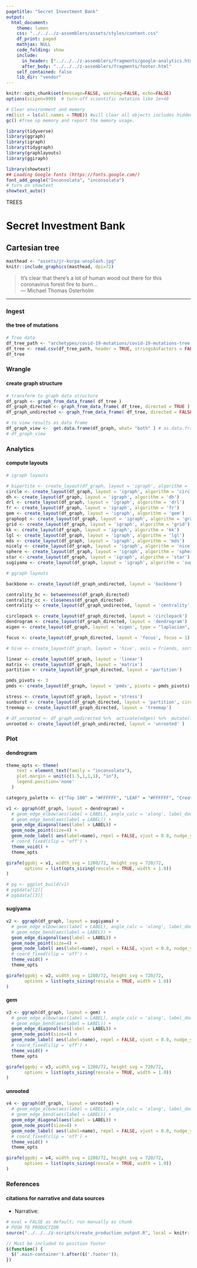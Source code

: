 ```yaml
---
pagetitle: "Secret Investment Bank"
output:
  html_document:
    theme: lumen
    css: "../../../z-assemblers/assets/styles/content.css"
    df_print: paged
    mathjax: NULL
    code_folding: show
    include:
      in_header: ["../../../z-assemblers/fragments/google-analytics.html", "../../../z-assemblers/fragments/header.html"]
      after_body: "../../../z-assemblers/fragments/footer.html"
    self_contained: false
    lib_dir: "vendor"
---
```


```r

knitr::opts_chunk$set(message=FALSE, warning=FALSE, echo=FALSE)
options(scipen=999)  # turn-off scientific notation like 1e+48

# Clear environment and memory
rm(list = ls(all.names = TRUE)) #will clear all objects includes hidden objects.
gc() #free up memory and report the memory usage.

library(tidyverse)
library(ggraph)
library(igraph)
library(tidygraph)
library(graphlayouts)
library(ggiraph)

library(showtext)
## Loading Google fonts (https://fonts.google.com/)
font_add_google("Inconsolata", "inconsolata")
# turn on showtext
showtext_auto()

```

<div class="activity">
 TREES  
</div>

# Secret Investment Bank
## Cartesian tree 

```r

masthead <- "assets/jr-korpa-unsplash.jpg"
knitr::include_graphics(masthead, dpi=72)

```


> It's clear that there's a lot of human wood out there for this coronavirus forest fire to burn...\
--- Michael Thomas Osterholm\

***



### Ingest
#### the tree of mutations


```r

# Tree data
df_tree_path <- "archetypes/covid-19-mutations/covid-19-mutations-tree.csv"
df_tree <- read.csv(df_tree_path, header = TRUE, stringsAsFactors = FALSE)
df_tree

```


### Wrangle
#### create graph structure


```r

# transform to graph data structure
df_graph <- graph_from_data_frame( df_tree )
df_graph_directed <- graph_from_data_frame( df_tree, directed = TRUE )
df_graph_undirected <- graph_from_data_frame( df_tree, directed = FALSE )

# to view results as data frame
df_graph_view <-  get.data.frame(df_graph, what= "both" ) # as.data.frame(get.edgelist(df_graph))
# df_graph_view

```


### Analytics
#### compute layouts


```r


# igraph layouts

# bipartite <- create_layout(df_graph, layout = 'igraph', algorithm = 'bipartite')
circle <- create_layout(df_graph, layout = 'igraph', algorithm = 'circle')
dh <- create_layout(df_graph, layout = 'igraph', algorithm = 'dh')
drl <- create_layout(df_graph, layout = 'igraph', algorithm = 'drl')
fr <- create_layout(df_graph, layout = 'igraph', algorithm = 'fr')
gem <- create_layout(df_graph, layout = 'igraph', algorithm = 'gem')
graphopt <- create_layout(df_graph, layout = 'igraph', algorithm = 'graphopt')
grid <- create_layout(df_graph, layout = 'igraph', algorithm = 'grid')
kk <- create_layout(df_graph, layout = 'igraph', algorithm = 'kk')
lgl <- create_layout(df_graph, layout = 'igraph', algorithm = 'lgl')
mds <- create_layout(df_graph, layout = 'igraph', algorithm = 'mds')
nicely <- create_layout(df_graph, layout = 'igraph', algorithm = 'nicely')
sphere <- create_layout(df_graph, layout = 'igraph', algorithm = 'sphere')
star <- create_layout(df_graph, layout = 'igraph', algorithm = 'star')
sugiyama <- create_layout(df_graph, layout = 'igraph', algorithm = 'sugiyama')

# ggraph layouts

backbone <- create_layout(df_graph_undirected, layout = 'backbone')

centrality_bc <- betweenness(df_graph_directed)
centrality_cc <- closeness(df_graph_directed)
centrality <- create_layout(df_graph_undirected, layout = 'centrality', centrality = centrality_bc)

circlepack <- create_layout(df_graph_directed, layout = 'circlepack')
dendrogram <- create_layout(df_graph_directed, layout = 'dendrogram')
eigen <- create_layout(df_graph, layout = 'eigen', type = "laplacian", eigenvector = "smallest")

focus <- create_layout(df_graph_directed, layout = 'focus', focus = 1)

# hive <- create_layout(df_graph, layout = 'hive', axis = friends, sort.by = degree)

linear <- create_layout(df_graph, layout = 'linear')
matrix <- create_layout(df_graph, layout = 'matrix')
partition <- create_layout(df_graph_directed, layout = 'partition')

pmds_pivots <- 3
pmds <- create_layout(df_graph, layout = 'pmds', pivots = pmds_pivots)

stress <- create_layout(df_graph, layout = 'stress')
sunburst <- create_layout(df_graph_directed, layout = 'partition', circular = TRUE)
treemap <- create_layout(df_graph_directed, layout = 'treemap')

# df_unrooted <- df_graph_undirected %>%  activate(edges) %>%  mutate(length = runif(n()))
unrooted <- create_layout(df_graph_undirected, layout = 'unrooted' )

```


### Plot
#### dendrogram


```r

theme_opts <- theme(
    text = element_text(family = "inconsolata"), 
    plot.margin = unit(c(1.5,1,1,1), "in"),
    legend.position='none'
  )

category_palette <- c("Top 100" = "#FFFFFF", "LEAF" = "#FFFFFF", "Creativity" = "#E8F5E9", "Identity" = "#E3F2FD", "Knowledge" = "#F3E5F5","Leadership" = "#FCE4EC")

v1 <- ggraph(df_graph, layout = dendrogram) + 
  # geom_edge_elbow(aes(label = LABEL), angle_calc = 'along', label_dodge = unit(2.5, 'mm')) + 
  # geom_edge_bend(aes(label = LABEL)) +
  geom_edge_diagonal(aes(label = LABEL)) +
  geom_node_point(size=4) +
  geom_node_label( aes(label=name), repel = FALSE, vjust = 0.0, nudge_y = 0.1, size = 6, family = "inconsolata") +
  # coord_fixed(clip = 'off') + 
  theme_void() +
  theme_opts

girafe(ggobj = v1, width_svg = 1280/72, height_svg = 720/72,
       options = list(opts_sizing(rescale = TRUE, width = 1.0))
)

# pg <- ggplot_build(v1)
# pg$data[[2]]
# pg$data[[3]]

```


#### sugiyama


```r

v2 <- ggraph(df_graph, layout = sugiyama) + 
  # geom_edge_elbow(aes(label = LABEL), angle_calc = 'along', label_dodge = unit(2.5, 'mm')) + 
  # geom_edge_bend(aes(label = LABEL)) +
  geom_edge_diagonal(aes(label = LABEL)) +
  geom_node_point(size=4) +
  geom_node_label( aes(label=name), repel = FALSE, vjust = 0.0, nudge_y = 0.1, size = 6, family = "inconsolata") +
  # coord_fixed(clip = 'off') + 
  theme_void() +
  theme_opts

girafe(ggobj = v2, width_svg = 1280/72, height_svg = 720/72,
       options = list(opts_sizing(rescale = TRUE, width = 1.0))
)

```


#### gem


```r

v3 <- ggraph(df_graph, layout = gem) + 
  # geom_edge_elbow(aes(label = LABEL), angle_calc = 'along', label_dodge = unit(2.5, 'mm')) + 
  # geom_edge_bend(aes(label = LABEL)) +
  geom_edge_diagonal(aes(label = LABEL)) +
  geom_node_point(size=4) +
  geom_node_label( aes(label=name), repel = FALSE, vjust = 0.0, nudge_y = 0.1, size = 6, family = "inconsolata") +
  # coord_fixed(clip = 'off') + 
  theme_void() +
  theme_opts

girafe(ggobj = v3, width_svg = 1280/72, height_svg = 720/72,
       options = list(opts_sizing(rescale = TRUE, width = 1.0))
)

```


#### unrooted


```r

v4 <- ggraph(df_graph, layout = unrooted) + 
  # geom_edge_elbow(aes(label = LABEL), angle_calc = 'along', label_dodge = unit(2.5, 'mm')) + 
  # geom_edge_bend(aes(label = LABEL)) +
  geom_edge_diagonal(aes(label = LABEL)) +
  geom_node_point(size=4) +
  geom_node_label( aes(label=name), repel = FALSE, vjust = 0.0, nudge_y = 0.1, size = 6, family = "inconsolata") +
  # coord_fixed(clip = 'off') + 
  theme_void() +
  theme_opts

girafe(ggobj = v4, width_svg = 1280/72, height_svg = 720/72,
       options = list(opts_sizing(rescale = TRUE, width = 1.0))
)

```


### References
#### citations for narrative and data sources

* Narrative: 


```r

# eval = FALSE as default; run manually as chunk
# PUSH TO PRODUCTION
source("../../../z-scripts/create_production_output.R", local = knitr::knit_global())

```


```js

// Must be included to position footer
$(function() {
  $('.main-container').after($('.footer'));
})

```

